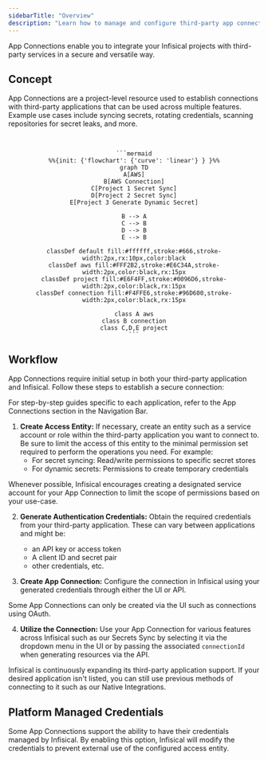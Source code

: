 ```yaml
---
sidebarTitle: "Overview"
description: "Learn how to manage and configure third-party app connections with Infisical."
---
```


App Connections enable you to integrate your Infisical projects with third-party services in a secure and versatile way.

## Concept

App Connections are a project-level resource used to establish connections with third-party applications
that can be used across multiple features. Example use cases include syncing secrets, rotating credentials, scanning repositories for secret leaks, and more.

<br />

<div align="center">

    ```mermaid
    %%{init: {'flowchart': {'curve': 'linear'} } }%%
    graph TD
    A[AWS]
    B[AWS Connection]
    C[Project 1 Secret Sync]
    D[Project 2 Secret Sync]
    E[Project 3 Generate Dynamic Secret]

    B --> A
    C --> B
    D --> B
    E --> B

    classDef default fill:#ffffff,stroke:#666,stroke-width:2px,rx:10px,color:black
    classDef aws fill:#FFF2B2,stroke:#E6C34A,stroke-width:2px,color:black,rx:15px
    classDef project fill:#E6F4FF,stroke:#0096D6,stroke-width:2px,color:black,rx:15px
    classDef connection fill:#F4FFE6,stroke:#96D600,stroke-width:2px,color:black,rx:15px

    class A aws
    class B connection
    class C,D,E project
    ```

</div>

## Workflow

App Connections require initial setup in both your third-party application and Infisical. Follow these steps to establish a secure connection:

<Note>
    For step-by-step guides specific to each application, refer to the App Connections section in the Navigation Bar.
</Note>

1. <strong>Create Access Entity:</strong> If necessary, create an entity such as a service account or role within the third-party application you want to connect to. Be sure
to limit the access of this entity to the minimal permission set required to perform the operations you need. For example:
    - For secret syncing: Read/write permissions to specific secret stores
    - For dynamic secrets: Permissions to create temporary credentials

<Tip>
    Whenever possible, Infisical encourages creating a designated service account for your App Connection to limit the scope of permissions based on your use-case.
</Tip>

2. <strong>Generate Authentication Credentials:</strong> Obtain the required credentials from your third-party application. These can vary between applications and might be:
    - an API key or access token
    - A client ID and secret pair
    - other credentials, etc.

3. <strong>Create App Connection:</strong> Configure the connection in Infisical using your generated credentials through either the UI or API.

<Info>
    Some App Connections can only be created via the UI such as connections using OAuth.
</Info>

4. <strong>Utilize the Connection:</strong> Use your App Connection for various features across Infisical such as our Secrets Sync by selecting it via the dropdown menu
in the UI or by passing the associated `connectionId` when generating resources via the API.

<Note>
    Infisical is continuously expanding its third-party application support. If your desired application isn't listed,
    you can still use previous methods of connecting to it such as our Native Integrations.
</Note>

## Platform Managed Credentials

Some App Connections support the ability to have their credentials managed by Infisical. By enabling this option,
Infisical will modify the credentials to prevent external use of the configured access entity.